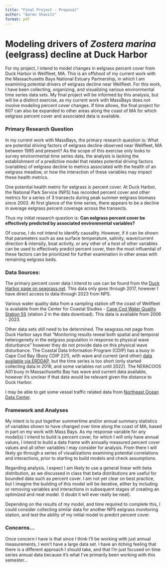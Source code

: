 ```yaml
---
title: "Final Project - Proposal"
author: "Aaron Shavitz"
format: pdf
---
```

# Modeling drivers of *Zostera marina* (eelgrass) decline at Duck Harbor  

For my project, I intend to model changes in eelgrass percent cover from Duck Harbor in Wellfleet, MA. This is an offshoot of my current work with the Massachusetts Bays National Estuary Partnership, in which I am examining potential drivers of eelgrass decline near Wellfleet. For this work, I have been collecting, organizing, and visualizing various environmental time series data sets. My final project will be informed by this analysis, but will be a distinct exercise, as my current work with MassBays does not involve modeling percent cover changes. If time allows, the final project for 607 can also be expanded to other areas along the coast of MA for which eelgrass percent cover and associated data is available. 

### Primary Research Question

In my current work with MassBays, the primary research question is: What are potential driving factors of eelgrass decline observed near Wellfleet, MA between 1995 and present? As the scope of this exercise only looks to survey environmental time series data, the analysis is lacking the establishment of a predictive model that relates potential driving factors (variables) of eelgrass decline to metrics associated with the health of an eelgrass meadow, or how the interaction of these variables may impact these health metrics.  

One potential health metric for eelgrass is percent cover. At Duck Harbor, the National Park Service (NPS) has recorded percent cover and other metrics for a series of 3 transects during peak summer eelgrass biomass since 2003. At first glance of the time series, there appears to be a decline in average eelgrass percent coverage across the transects.  


Thus my initial research question is: **Can eelgrass percent cover be effectively predicted by associated environmental variables?**  

Of course, I do not intend to identify causality. However, if it can be shown that parameters such as sea surface temperature, salinity, wave/current direction & intensity, boat activity, or any other of a host of other variables can be used to effectively predict percent cover, then the most influential of these factors can be prioritized for further examination in other areas with remaining eelgrass beds.  


### Data Sources:  

The primary percent cover data I intend to use can be found from the [Duck Harbor page on seagrass.net](https://www.seagrassnet.org/sites/site_3952e36ca4d34b2aac5efe7e18a31560). This data only goes through 2017, however I have direct access to data through 2023 from NPS.

Various water quality data from a sampling station off the coast of Wellfleet is available from the Center for Coastal Studies - [Cape Cod Water Quality Station 5S](https://www.capecodbay-monitor.org/stations/2) (station 2 in the data download). This data is available from 2006 - 2023. 

Other data sets still need to be determined. The seagrass.net page from Duck Harbor says that "Monitoring results reveal both spatial and temporal heterogeneity in the eelgrass population in response to physical wave disturbance" however they do not provide data on this physical wave disturbance. The Coastal Data Information Program (CDIP) has a buoy in Cape Cod Bay (Buoy CDIP 221), with wave and current (and other) [data available via ERDDAP](https://erddap.cdip.ucsd.edu/erddap/index.html), but the time series is too short (only started collecting data in 2016, and some variables not until 2022). The NERACOOS A01 buoy in Massachusetts Bay has wave and current data available, however it's unclear if that data would be relevant given the distance to Duck Harbor. 

I may be able to get some vessel traffic related data from [Northeast Ocean Data Center](https://www.northeastoceandata.org/data-download/?#MarineTransportation).  


### Framework and Analyses  

My intent is to put together summertime and/or annual summary statistics of variables shown to have changed over time along the coast of MA, based in part on my work with Mass Bays. As my response variable for any model(s) I intend to build is percent cover, for which I will only have annual values, I intend to build a data frame with annually measured percent cover values and all other variables I may consider for analysis. From there I will likely go through a series of visualizations examining potential correlations and interactions, prior to starting to build models and check assumptions.  

Regarding analysis, I expect I am likely to use a general linear with beta distribution, as we discussed in class that beta distributions are useful for bounded data such as percent cover. I am not yet clear on best practice, but I imagine the building of this model will be iterative, either by including or removing variables and interactions in subsequent stages of creating an optimized and neat model. (I doubt it will ever really be neat).  

Depending on the results of my model, and time required to complete this, I could consider collecting similar data for another NPS eelgrass monitoring station, and test the ability of my initial model to predict percent cover. 

### Concerns...

Once concern I have is that since I think I'll be working with just annual measurements, I won't have a large data set. I have an itching feeling that there is a different approach I should take, and that I'm just focused on time series annual data because it's what I've primarily been working with this semester...




